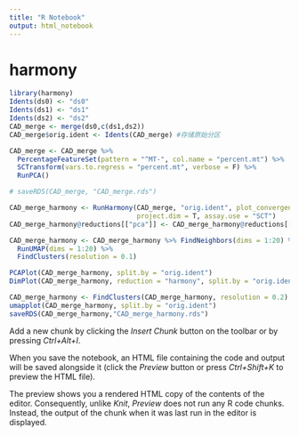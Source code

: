 ```yaml
---
title: "R Notebook"
output: html_notebook
---
```



# harmony
```r
library(harmony)
Idents(ds0) <- "ds0"
Idents(ds1) <- "ds1"
Idents(ds2) <- "ds2"
CAD_merge <- merge(ds0,c(ds1,ds2))
CAD_merge$orig.ident <- Idents(CAD_merge) #存储原始分区

CAD_merge <- CAD_merge %>% 
  PercentageFeatureSet(pattern = "^MT-", col.name = "percent.mt") %>%
  SCTransform(vars.to.regress = "percent.mt", verbose = F) %>% 
  RunPCA()

# saveRDS(CAD_merge, "CAD_merge.rds")

CAD_merge_harmony <- RunHarmony(CAD_merge, "orig.ident", plot_convergence = T, 
                                project.dim = T, assay.use = "SCT")
CAD_merge_harmony@reductions[["pca"]] <- CAD_merge_harmony@reductions[["harmony"]]

CAD_merge_harmony <- CAD_merge_harmony %>% FindNeighbors(dims = 1:20) %>%
  RunUMAP(dims = 1:20) %>% 
  FindClusters(resolution = 0.1)

PCAPlot(CAD_merge_harmony, split.by = "orig.ident")
DimPlot(CAD_merge_harmony, reduction = "harmony", split.by = "orig.ident")

CAD_merge_harmony <- FindClusters(CAD_merge_harmony, resolution = 0.2)
umapplot(CAD_merge_harmony, split.by = "orig.ident")
saveRDS(CAD_merge_harmony,"CAD_merge_harmony.rds")
```
Add a new chunk by clicking the *Insert Chunk* button on the toolbar or by pressing *Ctrl+Alt+I*.

When you save the notebook, an HTML file containing the code and output will be saved alongside it (click the *Preview* button or press *Ctrl+Shift+K* to preview the HTML file).

The preview shows you a rendered HTML copy of the contents of the editor. Consequently, unlike *Knit*, *Preview* does not run any R code chunks. Instead, the output of the chunk when it was last run in the editor is displayed.
